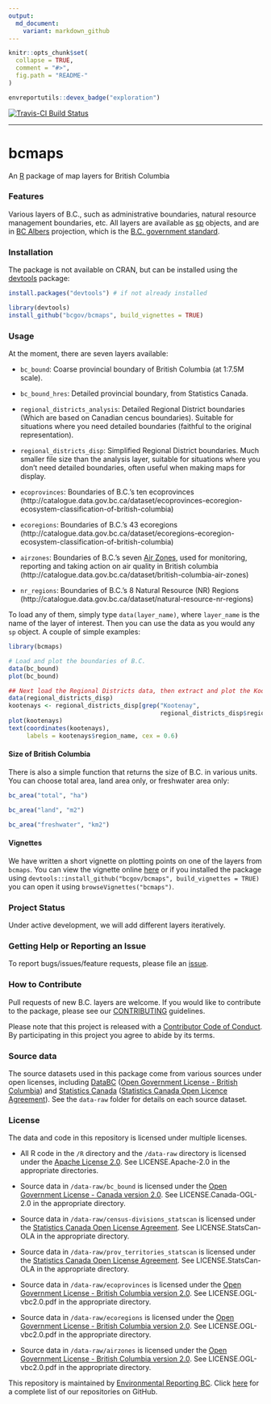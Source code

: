 ```yaml
---
output:
  md_document:
    variant: markdown_github
---
```


<!-- README.md is generated from README.Rmd. Please edit that file and re-knit-->

```r
knitr::opts_chunk$set(
  collapse = TRUE,
  comment = "#>",
  fig.path = "README-"
)
```

```r
envreportutils::devex_badge("exploration")
```

[![Travis-CI Build Status](https://travis-ci.org/bcgov/bcmaps.svg?branch=master)](https://travis-ci.org/bcgov/bcmaps)

---

# bcmaps

An [R](http://r-project.org) package of map layers for British Columbia

### Features

Various layers of B.C., such as administrative boundaries, natural resource 
management boundaries, etc. All layers are available as [sp](http://cran.r-project.org/web/packages/sp/index.html) objects, and are in 
[BC Albers](http://spatialreference.org/ref/epsg/nad83-bc-albers/) projection, which is the [B.C. government standard](https://www.for.gov.bc.ca/hts/risc/pubs/other/mappro/index.htm).

### Installation

The package is not available on CRAN, but can be installed using
the [devtools](https://github.com/hadley/devtools) package:

```r
install.packages("devtools") # if not already installed

library(devtools)
install_github("bcgov/bcmaps", build_vignettes = TRUE)

```

### Usage

At the moment, there are seven layers available:

- `bc_bound`: Coarse provincial boundary of British Columbia (at 1:7.5M scale).

- `bc_bound_hres`: Detailed provincial boundary, from Statistics Canada.

- `regional_districts_analysis`: Detailed Regional District boundaries (Which are based on Canadian cencus boundaries). Suitable for situations where you need detailed boundaries (faithful to the original representation).

- `regional_districts_disp`: Simplified Regional District boundaries. Much smaller file size than the analysis layer, suitable for situations where you don't need detailed boundaries, often useful when making maps for display.

- `ecoprovinces`: Boundaries of B.C.'s ten ecoprovinces (http://catalogue.data.gov.bc.ca/dataset/ecoprovinces-ecoregion-ecosystem-classification-of-british-columbia)

- `ecoregions`: Boundaries of B.C.'s 43 ecoregions (http://catalogue.data.gov.bc.ca/dataset/ecoregions-ecoregion-ecosystem-classification-of-british-columbia)

- `airzones`: Boundaries of B.C.'s seven [Air Zones](http://www.bcairquality.ca/plans/national-air-quality-management-system.html), used for monitoring, reporting and taking action on air quality in British columbia (http://catalogue.data.gov.bc.ca/dataset/british-columbia-air-zones)

- `nr_regions`: Boundaries of B.C.'s 8 Natural Resource (NR) Regions (http://catalogue.data.gov.bc.ca/dataset/natural-resource-nr-regions)

To load any of them, simply type `data(layer_name)`, where `layer_name` is the 
name of the layer of interest. Then you can use the data as you would any `sp`
object. A couple of simple examples:

```r
library(bcmaps)

# Load and plot the boundaries of B.C.
data(bc_bound)
plot(bc_bound)

## Next load the Regional Districts data, then extract and plot the Kootenays
data(regional_districts_disp)
kootenays <- regional_districts_disp[grep("Kootenay", 
                                          regional_districts_disp$region_name), ]
plot(kootenays)
text(coordinates(kootenays), 
     labels = kootenays$region_name, cex = 0.6)
```


#### Size of British Columbia

There is also a simple function that returns the size of B.C. in various units. You can choose total area, land area only, or freshwater area only:

```r
bc_area("total", "ha")

bc_area("land", "m2")

bc_area("freshwater", "km2")
```

#### Vignettes

We have written a short vignette on plotting points on one of the layers from `bcmaps`.
You can view the vignette online [here](/vignettes/add_points.md) or if you installed the package using `devtools::install_github("bcgov/bcmaps", build_vignettes = TRUE)` you can open it using `browseVignettes("bcmaps")`.

### Project Status

Under active development, we will add different layers iteratively.

### Getting Help or Reporting an Issue

To report bugs/issues/feature requests, please file an [issue](https://github.com/bcgov/bcmaps/issues/).

### How to Contribute

Pull requests of new B.C. layers are welcome.
If you would like to contribute to the package, please see our 
[CONTRIBUTING](CONTRIBUTING.md) guidelines.

Please note that this project is released with a [Contributor Code of Conduct](CODE_OF_CONDUCT.md). By participating in this project you agree to abide by its terms.

### Source data
The source datasets used in this package come from various sources under open licenses, including [DataBC](http://data.gov.bc.ca) ([Open Government License - British Columbia](http://www.data.gov.bc.ca/local/dbc/docs/license/OGL-vbc2.0.pdf)) and [Statistics Canada](http://www.statcan.gc.ca/start-debut-eng.html) ([Statistics Canada Open Licence Agreement](http://www.statcan.gc.ca/eng/reference/licence-eng)). See the `data-raw` folder for details on each source dataset.

### License

The data and code in this repository is licensed under multiple licenses.

-   All R code in the `/R` directory and the `/data-raw` directory is licensed under the [Apache License 2.0](http://www.apache.org/licenses/LICENSE-2.0.html). See LICENSE.Apache-2.0 in the appropriate directories.

-   Source data in `/data-raw/bc_bound` is licensed under the [Open Government License - Canada version 2.0](http://open.canada.ca/en/open-government-licence-canada). See LICENSE.Canada-OGL-2.0 in the appropriate directory.

-   Source data in `/data-raw/census-divisions_statscan` is licensed under the [Statistics Canada Open License Agreement](http://www.statcan.gc.ca/eng/reference/licence-eng). See LICENSE.StatsCan-OLA in the appropriate directory.

-   Source data in `/data-raw/prov_territories_statscan` is licensed under the [Statistics Canada Open License Agreement](http://www.statcan.gc.ca/eng/reference/licence-eng). See LICENSE.StatsCan-OLA in the appropriate directory.

-   Source data in `/data-raw/ecoprovinces` is licensed under the [Open Government License - British Columbia version 2.0](http://www.data.gov.bc.ca/local/dbc/docs/license/OGL-vbc2.0.pdf). See LICENSE.OGL-vbc2.0.pdf in the appropriate directory.

-   Source data in `/data-raw/ecoregions` is licensed under the [Open Government License - British Columbia version 2.0](http://www.data.gov.bc.ca/local/dbc/docs/license/OGL-vbc2.0.pdf). See LICENSE.OGL-vbc2.0.pdf in the appropriate directory.

- Source data in `/data-raw/airzones` is licensed under the [Open Government License - British Columbia version 2.0](http://www.data.gov.bc.ca/local/dbc/docs/license/OGL-vbc2.0.pdf). See LICENSE.OGL-vbc2.0.pdf in the appropriate directory.


This repository is maintained by [Environmental Reporting BC](http://www.env.gov.bc.ca/soe/). Click [here](https://github.com/bcgov/EnvReportBC-RepoList) for a complete list of our repositories on GitHub.
